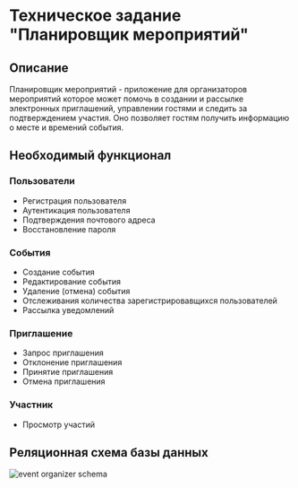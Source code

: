 # Техническое задание "Планировщик мероприятий"

## Описание

Планировщик мероприятий - приложение для организаторов мероприятий которое может помочь в создании и рассылке электронных приглашений, управлении гостями и следить за подтверждением участия. Оно позволяет гостям получить информацию о месте и времений события.

## Необходимый функционал

### Пользователи

- Регистрация пользователя
- Аутентикация пользователя
- Подтверждения почтового адреса
- Восстановление пароля

### События

- Создание события
- Редактирование события
- Удаление (отмена) события
- Отслеживания количества зарегистрировавщихся пользователей
- Рассылка уведомлений

### Приглашение

- Запрос приглашения
- Отклонение приглашения
- Принятие приглашения
- Отмена приглашения

### Участник

- Просмотр участий

## Реляционная схема базы данных

![event organizer schema](./resources/event-organizer-schema.svg)
